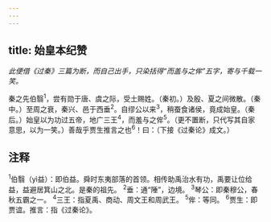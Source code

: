 ```yaml
---
---
---
```

title: 始皇本纪赞
---



*此便借《过秦》三篇为断，而自己出手，只染括得“而盖与之侔”五字，寄与千载一笑。*

秦之先伯翳<sup>1</sup>，尝有勋于唐、虞之际，受土赐姓。（秦初。）及殷、夏之间微散。（秦中。）至周之衰，秦兴、邑于西垂<sup>2</sup>。自缪公以来<sup>3</sup>，稍蚕食诸侯，竟成始皇。（秦后。）始皇以为功过五帝，地广三王<sup>4</sup>，而羞与之侔<sup>5</sup>。（更不置断，只代写其自家意思，以为一笑。）善哉乎贾生推言之也<sup>6</sup>！曰：（下接《过秦论》成文。）

## 注释

<sup>1</sup>伯翳（yì益）：即伯益。舜时东夷部落的首领。相传助禹治水有功，禹要让位给益，益避居箕山之北。是秦的祖先。
<sup>2</sup>垂：通“陲”，边境。
<sup>3</sup>琴公：即秦穆公，春秋五霸之一。
<sup>4</sup>三王：指夏禹、商动、周文王和周武王。
<sup>5</sup>侔：等同。
<sup>6</sup>贾生：即贾谊。推言：指《过秦论》。